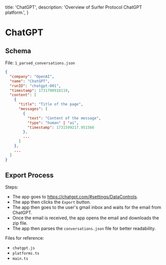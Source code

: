   title: 'ChatGPT',
  description:
    'Overview of Surfer Protocol ChatGPT platform.',
}

# ChatGPT

## Schema

File: `1_parsed_conversations.json`

```json
{
  "company": "OpenAI",
  "name": "ChatGPT",
  "runID": "chatgpt-001",
  "timestamp": 1731700918119,
  "content": [
    {
      "title": "Title of the page",
      "messages": [
        {
          "text": "Content of the message",
          "type": "human" | "ai",
          "timestamp": 1731599217.951566
        },
        ...
      ]
    },
    ...
  ]
}
```

## Export Process

Steps:
- The app goes to https://chatgpt.com/#settings/DataControls.
- The app then clicks the `Export` button.
- The app then goes to the user's gmail inbox and waits for the email from ChatGPT.
- Once the email is received, the app opens the email and downloads the zip file.
- The app then parses the `conversations.json` file for better readability.

Files for reference:
- `chatgpt.js`
- `platforms.ts`
- `main.ts`

